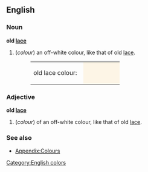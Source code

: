 ==English==

===Noun===
'''old [[lace]]'''
#(''colour'') an off-white colour, like that of old [[lace]].
#:<table><tr><td>old lace colour: &nbsp;</td><td bgcolor="#FDF5E6" width="80">&nbsp; </td></tr></table>

===Adjective===
'''old [[lace]]'''
#(''colour'') of an off-white colour, like that of old [[lace]].

===See also===
*[[Wiktionary_Appendix:Colours|Appendix:Colours]]


[[Category:English colors]]